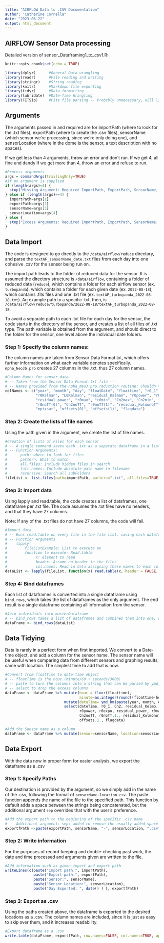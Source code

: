 ```yaml
---
title: "AIRFLOW Data to .CSV Documentation"
author: "Catherine Cornella"
date: "2023-06-22"
output: html_document
---
```


## AIRFLOW Sensor Data processing

Detailed version of sensor_Dataframing1_to_csv1.R:  

```r
knitr::opts_chunk$set(echo = TRUE)

library(dplyr)      #General Data wrangling
library(readr)      #File reading and writing
library(stringr)    #String reading
library(knitr)      #Markdown file exporting
library(tidyr)      #Data formatting
library(lubridate)  #Date-Time Wrangling
library(FITSio)     #Fits file parsing -- Probably unnecessary, will likely remove later
```

## Arguments

The arguments passed in and required are for importPath (where to look for the .txt files), exportPath (where to create the .csv files), sensorName (which sensor we're processing, since we're only doing one), and sensorLocation (where in the dome is the sensor, a text description with no spaces).

If we get less than 4 arguments, throw an error and don't run. 
If we get 4, all fine and dandy
If we get more than 4, throw an error and refuse to run. 

```r
#Process arguments
args = commandArgs(trailingOnly=TRUE)
#If no argument is supplied
if (length(args)<4) {
  stop("Missing Argument: Required ImportPath, ExportPath, SensorName, SensorLocation", call.=FALSE)
} else if (length(args)==4) {
  importPath=args[1]
  exportPath=args[2]
  sensorName=args[3]
  sensorLocation=args[4]
} else {
  stop("Excess Arguments: Required ImportPath, ExportPath, SensorName, SensorLocation", call.=FALSE)
}
```


## Data Import

The code is designed to go directly to the `/data/airflow/reduce` directory, and parse the `textAF_sensorName_date.txt` files from each day into one cohesive .csv for the sensor being run on. 

The import path leads to the folder of reduced data for the sensor. It is assumed the directory structure is `/data/airflow`, containing a folder of reduced data (`reduce`), which contains a folder for each airflow sensor (ex. `turbopanda`), which contains a folder for each given date (ex. `2022-08-18`), which contains .fits files and one .txt file (ex. `textAF_turbopanda_2022-08-18.txt`). An example path to a specific .txt, then, is `/data/airflow/reduce/turbopanda/2022-08-18/textAF_turbopanda_2022-08-18`. 

To avoid a separate path to each .txt file for each day for the sensor, the code starts in the directory of the sensor, and creates a list of all files of .txt type. The path variable is obtained from the argument, and should direct to the folder for the sensor, one level above the individual date folders. 

### Step 1: Specify the column names: 

The column names are taken from Sensor Data Format.txt, which offers further information on what each variable denotes specifically. `npha_Neo3b.pro` creates 27 columns in the .txt, thus 27 column names. 

``` r
#Column Names for sensor data. 
# -- Taken from the Sensor Data Format.txt file -- 
# -- Names provided from the npha_Neo3.pro reduction routine: Shouldn't need to be changed unless the reduction routine is changed -- 
colNames <- c("year", "month", "day", "floatDate", "floattime", "r0_1", "Cn2", "residual_Kolmo", 
              "r0Kalman", "L0Kalman", "residual_Kalman", "r0power", "r0expo", 
              "residual_power", "r0max", "r0min", "Cn2max", "Cn2min",
              "r0noTT(0)", "Cn2noTT", "r0noTT(1)", "residual_KolmonoTT", "imamax", 
              "npixsat", "offsets(0)", "offsets(1)", "flagdata") 

```

### Step 2: Create the lists of file names

Using the path given in the argument, we create the list of file names. 

``` r
#Creation of lists of Files for each sensor
# -- A single command saves each .txt as a seperate dataframe in a list. -- 
# -- Function Arguments: 
#      path: where to look for files
#      pattern: What to match
#      all.files: Include hidden files in search
#      full.names: Include absolute path name in filename
#      recursive: Search all subFolders
fileList <- list.files(path=importPath, pattern=".txt", all.files=TRUE, full.names=TRUE, recursive=TRUE)
```

### Step 3: Import data

Using lapply and read.table, the code creates a list of dataframes, one dataframe per .txt file. The code assumes the .txt files have no headers, and that they have 27 columns. 

Note: If any of the .txt files do not have 27 columns, the code will fail. 

```r
#Import data
# -- Runs read.table on every file in the file list, saving each dataframe in a list of dataframes. --
# -- Function Arguments
#    lapply: 
#        fileListExample: List to execute on
#        function to execute: Read.table
#             x: element to read
#             header: Assume no header in the files
#             col.names: Read in data assigning these names to each column
dataList <- lapply(fileList, function(x) read.table(x, header = FALSE, col.names = colNames) )
```

### Step 4: Bind dataframes

Each list of dataframes is converted into a single dataframe using `bind_rows`, which takes the list of dataframes as the only argument. The end result is a single dataframe containing all information from the sensor. 

``` r
#Join individuals into masterDataframe
# -- bind_rows takes a list of dataframes and combines them into one, appending rows to the end of the dataFrame. --
dataFrame <- bind_rows(dataList) 
```


## Data Tidying

Data is rarely in a perfect form when first imported. We convert to a Date-time object, and add a column for the sensor name. The sensor name will be useful when comparing data from different sensors and graphing results, same with location. The simplest time to add that is now. 

```r
#Convert from floatTime to date-time object
# -- floatTime is the hour.(minute/60 + seconds/3600)
# -- paste to turn the columns into a string that can be parsed by ymd_hm()
# -- select to drop the excess columns
dataFrame <- dataFrame %>% mutate(hour = floor(floattime),
                                  minute=as.integer(round((floattime-hour)*60)) ) %>% 
                           mutate(dateTime= ymd_hm(paste(year, month, day, hour, minute), tz="HST") ) %>% 
                           select(dateTime, r0_1, Cn2, residual_Kolmo, r0Kalman, L0Kalman, residual_Kalman,
                                  r0power, r0expo, residual_power, r0max, r0min, Cn2max, Cn2min, r0noTT.0.,
                                  Cn2noTT, r0noTT.1., residual_KolmonoTT, imamax, npixsat, offsets.0.,
                                  offsets.1., flagdata) 

```

```r
#Add the Sensor name as a column
dataFrame <- dataFrame %>% mutate(sensor=sensorName, location=sensorLocation)
```

## Data Export

With the data now in proper form for easier analysis, we export the dataframe as a .csv

### Step 1: Specify Paths

Our destination is provided by the argument, so we simply add in the name of the .csv, following the format of `sensorName-location.csv`. The paste function appends the name of the file to the specified path. This function by default adds a space between the strings being concatenated, but the additional argument `sep` overrides that with the user's preference. 

```r
#Add the export path to the beginning of the specific .csv name
# -- Additional argument: sep: added to remove the usually added space
exportfPath <-paste(exportPath, sensorName, "-", sensorLocation, ".csv", sep="")

```

### Step 2: Write information

For the purposes of record-keeping and double-checking past work, the date and time processed and arguments given are written to the file. 

```r
#Add information such as given import and export path
writeLines(c(paste("Import path:", importPath), 
             paste("Export path:", exportPath), 
             paste("Sensor:", sensorName), 
             paste("Sensor Location:", sensorLocation), 
             paste("Day Exported: ", date() ) ), exportfPath)
```

### Step 3: Export as .csv

Using the paths created above, the dataframe is exported to the desired locations as a .csv. The column names are included, since it is just as easy to skip over them, and it increases readability. 

``` r
#Export dataframe as a .csv
write.table(dataFrame, exportfPath, row.names=FALSE, col.names=TRUE, append=TRUE, sep=",")
```
